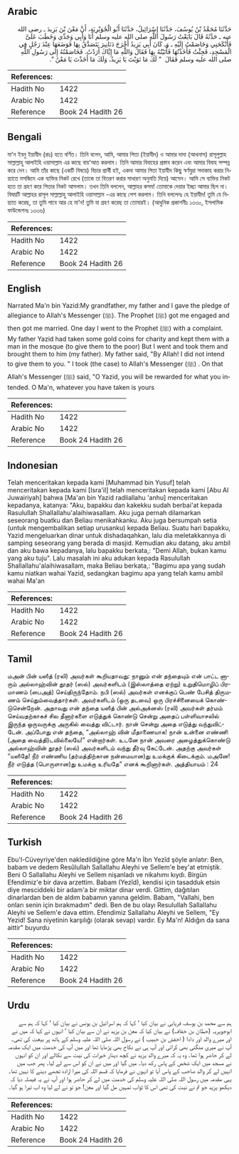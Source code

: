 ## Arabic


<div dir="rtl" lang="ar" style={{fontSize:'larger',backgroundColor:'#f8f9fa',padding:20}}>
حَدَّثَنَا مُحَمَّدُ بْنُ يُوسُفَ، حَدَّثَنَا إِسْرَائِيلُ، حَدَّثَنَا أَبُو الْجُوَيْرِيَةِ، أَنَّ مَعْنَ بْنَ يَزِيدَ ـ رضى الله عنه ـ حَدَّثَهُ قَالَ بَايَعْتُ رَسُولَ اللَّهِ صلى الله عليه وسلم أَنَا وَأَبِي وَجَدِّي وَخَطَبَ عَلَىَّ فَأَنْكَحَنِي وَخَاصَمْتُ إِلَيْهِ ـ وَـ كَانَ أَبِي يَزِيدُ أَخْرَجَ دَنَانِيرَ يَتَصَدَّقُ بِهَا فَوَضَعَهَا عِنْدَ رَجُلٍ فِي الْمَسْجِدِ، فَجِئْتُ فَأَخَذْتُهَا فَأَتَيْتُهُ بِهَا فَقَالَ وَاللَّهِ مَا إِيَّاكَ أَرَدْتُ‏.‏ فَخَاصَمْتُهُ إِلَى رَسُولِ اللَّهِ صلى الله عليه وسلم فَقَالَ ‏ "‏ لَكَ مَا نَوَيْتَ يَا يَزِيدُ، وَلَكَ مَا أَخَذْتَ يَا مَعْنُ ‏"‏‏.‏
</div>
<div style={{backgroundColor:'#f8f9fa',padding:20, marginBottom: 10}}><table> <thead> <tr> <th>References:</th> <th></th> </tr> </thead> <tbody><tr><td>Hadith No</td><td>1422</td></tr><tr><td>Arabic No</td><td>1422</td></tr><tr><td>Reference</td><td>Book 24 Hadith 26</td></tr></tbody></table></div>

## Bengali


<div dir="ltr" lang="bn" style={{fontSize:'larger',backgroundColor:'#f8f9fa',padding:20}}>
মা‘ন ইবনু ইয়াযীদ (রাঃ) হতে বর্ণিত। তিনি বলেন, আমি, আমার পিতা (ইয়াযীদ) ও আমার দাদা (আখনাস) রাসূলুল্লাহ সাল্লাল্লাহু আলাইহি ওয়াসাল্লাম এর কাছে বায়‘আত করলাম। তিনি আমার বিবাহের প্রস্তাব করেন এবং আমার বিবাহ সম্পন্ন করে দেন। আমি তাঁর কাছে (একটি বিষয়ে) বিচার প্রার্থী হই, একদা আমার পিতা ইয়াযীদ কিছু স্বর্ণমুদ্রা সদাকাহ করার নিয়্যাতে মসজিদে এক ব্যক্তির নিকট রেখে (তাকে তা বিতরণ করার সাধারণ অনুমতি দিয়ে) আসেন। আমি সে ব্যক্তির নিকট হতে তা গ্রহণ করে পিতার নিকট আসলাম। তখন তিনি বললেন, আল্লাহর কসম! তোমাকে দেয়ার ইচ্ছা আমার ছিল না। বিষয়টি আল্লাহর রাসূল সাল্লাল্লাহু আলাইহি ওয়াসাল্লাম -এর কাছে পেশ করলাম। তিনি বললেনঃ হে ইয়াযীদ! তুমি যে নিয়্যাত করেছ, তা তুমি পাবে আর হে মা‘ন! তুমি যা গ্রহণ করেছ তা তোমারই। (আধুনিক প্রকাশনীঃ ১৩৩০, ইসলামিক ফাউন্ডেশনঃ ১৩৩৬)
</div>
<div style={{backgroundColor:'#f8f9fa',padding:20, marginBottom: 10}}><table> <thead> <tr> <th>References:</th> <th></th> </tr> </thead> <tbody><tr><td>Hadith No</td><td>1422</td></tr><tr><td>Arabic No</td><td>1422</td></tr><tr><td>Reference</td><td>Book 24 Hadith 26</td></tr></tbody></table></div>

## English


<div dir="ltr" lang="en" style={{fontSize:'larger',backgroundColor:'#f8f9fa',padding:20}}>
Narrated Ma'n bin Yazid:My grandfather, my father and I gave the pledge of allegiance to Allah's Messenger (ﷺ). The Prophet (ﷺ) got me engaged and then got me married. One day I went to the Prophet (ﷺ) with a complaint. My father Yazid had taken some gold coins for charity and kept them with a man in the mosque (to give them to the poor) But I went and took them and brought them to him (my father). My father said, "By Allah! I did not intend to give them to you. " I took (the case) to Allah's Messenger (ﷺ) . On that Allah's Messenger (ﷺ) said, "O Yazid, you will be rewarded for what you intended. O Ma'n, whatever you have taken is yours
</div>
<div style={{backgroundColor:'#f8f9fa',padding:20, marginBottom: 10}}><table> <thead> <tr> <th>References:</th> <th></th> </tr> </thead> <tbody><tr><td>Hadith No</td><td>1422</td></tr><tr><td>Arabic No</td><td>1422</td></tr><tr><td>Reference</td><td>Book 24 Hadith 26</td></tr></tbody></table></div>

## Indonesian


<div dir="ltr" lang="id" style={{fontSize:'larger',backgroundColor:'#f8f9fa',padding:20}}>
Telah menceritakan kepada kami [Muhammad bin Yusuf] telah menceritakan kepada kami [Isra'il] telah menceritakan kepada kami [Abu Al Juwairiyah] bahwa [Ma'an bin Yazid radliallahu 'anhu] menceritakan kepadanya, katanya: "Aku, bapakku dan kakekku sudah berbai'at kepada Rasulullah Shallallahu'alaihiwasallam. Aku juga pernah dilamarkan seseorang buatku dan Beliau menikahkanku. Aku juga bersumpah setia (untuk mengembalikan setiap urusanku) kepada Beliau. Suatu hari bapakku, Yazid mengeluarkan dinar untuk dishadaqahkan, lalu dia meletakkannya di samping seseorang yang berada di masjid. Kemudian aku datang, aku ambil dan aku bawa kepadanya, lalu bapakku berkata,: "Demi Allah, bukan kamu yang aku tuju". Lalu masalah ini aku adukan kepada Rasulullah Shallallahu'alaihiwasallam, maka Beliau berkata,: "Bagimu apa yang sudah kamu niatkan wahai Yazid, sedangkan bagimu apa yang telah kamu ambil wahai Ma'an
</div>
<div style={{backgroundColor:'#f8f9fa',padding:20, marginBottom: 10}}><table> <thead> <tr> <th>References:</th> <th></th> </tr> </thead> <tbody><tr><td>Hadith No</td><td>1422</td></tr><tr><td>Arabic No</td><td>1422</td></tr><tr><td>Reference</td><td>Book 24 Hadith 26</td></tr></tbody></table></div>

## Tamil


<div dir="ltr" lang="ta" style={{fontSize:'larger',backgroundColor:'#f8f9fa',padding:20}}>
மஅன் பின் யஸீத் (ரலி) அவர்கள் கூறியதாவது: நானும் என் தந்தையும் என் பாட்ட னாரும் அல்லாஹ்வின் தூதர் (ஸல்) அவர்களிடம் (இஸ்லாத்தை ஏற்று) உறுதிமொழிப் பிரமாணம் (பைஅத்) செய்திருந்தோம். நபி (ஸல்) அவர்கள் எனக்குப் பெண் பேசித் திருமணம் செய்தும்வைத்தார்கள். அவர்களிடம் (ஒரு தடவை) ஒரு பிரச்சினையைக் கொண்டுசென்றேன். அதாவது என் தந்தை யஸீத் பின் அல்அக்னஸ் (ரலி) அவர்கள் தர்மம் செய்வதற்காகச் சில தீனார்களை எடுத்துக் கொண்டு சென்று அதைப் பள்ளிவாசலில் இருந்த ஒருவருக்கு அருகில் வைத்து விட்டார். நான் சென்று அதை எடுத்து வந்துவிட்டேன். அப்போது என் தந்தை, “அல்லாஹ் வின் மீதாணையாக! நான் உன்னை எண்ணி (அதை வைத்தி)டவில்லையே!” என்றார்கள். உடனே நான் அவரை அழைத்துக்கொண்டு அல்லாஹ்வின் தூதர் (ஸல்) அவர்களிடம் வந்து தீர்வு கேட்டேன். அதற்கு அவர்கள் “யஸீதே! நீர் எண்ணிய (தர்மத்திற்கான நன்மையான)து உமக்குக் கிடைக்கும். மஅனே! நீர் எடுத்த (பொருளான)து உமக்கு உரியதே” எனக் கூறினார்கள். அத்தியாயம் : 24
</div>
<div style={{backgroundColor:'#f8f9fa',padding:20, marginBottom: 10}}><table> <thead> <tr> <th>References:</th> <th></th> </tr> </thead> <tbody><tr><td>Hadith No</td><td>1422</td></tr><tr><td>Arabic No</td><td>1422</td></tr><tr><td>Reference</td><td>Book 24 Hadith 26</td></tr></tbody></table></div>

## Turkish


<div dir="ltr" lang="tr" style={{fontSize:'larger',backgroundColor:'#f8f9fa',padding:20}}>
Ebu'l-Cüveyriye'den nakledildiğine göre Ma'n İbn Yezîd şöyle anlatır: Ben, babam ve dedem Resûlullah Sallallahu Aleyhi ve Sellem'e bey'at etmiştik. Beni O Sallallahu Aleyhi ve Sellem nişanladı ve nikahımı kıydı. Birgün Efendimiz'e bir dava arzettim. Babam (Yezîd), kendisi için tasadduk etsin diye mesciddeki bir adam'a bir miktar dinar verdi. Gittim, dağıtılan dinarlardan ben de aldım babamın yanına geldim. Babam, "Vallahi, ben onları senin için bırakmadım" dedi. Ben de bu olayı Resulullah Sallallahu Aleyhi ve Sellem'e dava ettim. Efendimiz Sallallahu Aleyhi ve Sellem, "Ey Yezid! Sana niyetinin karşılığı (olarak sevap) vardır. Ey Ma'n! Aldığın da sana aittir" buyurdu
</div>
<div style={{backgroundColor:'#f8f9fa',padding:20, marginBottom: 10}}><table> <thead> <tr> <th>References:</th> <th></th> </tr> </thead> <tbody><tr><td>Hadith No</td><td>1422</td></tr><tr><td>Arabic No</td><td>1422</td></tr><tr><td>Reference</td><td>Book 24 Hadith 26</td></tr></tbody></table></div>

## Urdu


<div dir="rtl" lang="ur" style={{fontSize:'larger',backgroundColor:'#f8f9fa',padding:20}}>
ہم سے محمد بن یوسف فریابی نے بیان کیا ‘ کہا کہ ہم اسرائیل بن یونس نے بیان کیا ‘ کہا کہ ہم سے ابوجویریہ (حطان بن خفاف) نے بیان کیا کہ معن بن یزید نے ان سے بیان کیا ‘ انہوں نے کہا کہ میں نے اور میرے والد اور دادا ( اخفش بن حبیب ) نے رسول اللہ صلی اللہ علیہ وسلم کے ہاتھ پر بیعت کی تھی۔ آپ نے میری منگنی بھی کرائی اور آپ ہی نے نکاح بھی پڑھایا تھا اور میں آپ کی خدمت میں ایک مقدمہ لے کر حاضر ہوا تھا۔ وہ یہ کہ میرے والد یزید نے کچھ دینار خیرات کی نیت سے نکالے اور ان کو انہوں نے مسجد میں ایک شخص کے پاس رکھ دیا۔ میں گیا اور میں نے ان کو اس سے لے لیا۔ پھر جب میں انہیں لے کر والد صاحب کے پاس آیا تو انہوں نے فرمایا کہ قسم اللہ کی میرا ارادہ تجھے دینے کا نہیں تھا۔ یہی مقدمہ میں رسول اللہ صلی اللہ علیہ وسلم کی خدمت میں لے کر حاضر ہوا اور آپ نے یہ فیصلہ دیا کہ دیکھو یزید جو تم نے نیت کی تھی اس کا ثواب تمہیں مل گیا اور معن! جو تو نے لے لیا وہ اب تیرا ہو گیا۔
</div>
<div style={{backgroundColor:'#f8f9fa',padding:20, marginBottom: 10}}><table> <thead> <tr> <th>References:</th> <th></th> </tr> </thead> <tbody><tr><td>Hadith No</td><td>1422</td></tr><tr><td>Arabic No</td><td>1422</td></tr><tr><td>Reference</td><td>Book 24 Hadith 26</td></tr></tbody></table></div>